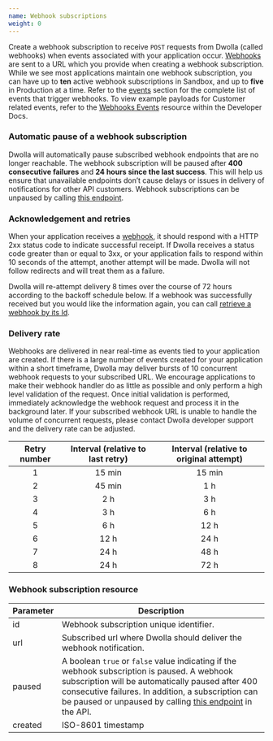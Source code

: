 ```yaml
---
name: Webhook subscriptions
weight: 0
---
```


Create a webhook subscription to receive `POST` requests from Dwolla (called webhooks) when events associated with your application occur. [Webhooks](#webhooks) are sent to a URL which you provide when creating a webhook subscription. While we see most applications maintain one webhook subscription, you can have up to **ten** active webhook subscriptions in Sandbox, and up to **five** in Production at a time. Refer to the [events](#events) section for the complete list of events that trigger webhooks. To view example payloads for Customer related events, refer to the [Webhooks Events](https://developers.dwolla.com/resources/webhook-events.html) resource within the Developer Docs.

### **Automatic pause of a webhook subscription**

Dwolla will automatically pause subscribed webhook endpoints that are no longer reachable. The webhook subscription will be paused after **400 consecutive failures** and **24 hours since the last success**. This will help us ensure that unavailable endpoints don’t cause delays or issues in delivery of notifications for other API customers. Webhook subscriptions can be unpaused by calling [this endpoint](#update-a-webhook-subscription).

### Acknowledgement and retries

When your application receives a [webhook](#webhooks), it should respond with a HTTP 2xx status code to indicate successful receipt. If Dwolla receives a status code greater than or equal to 3xx, or your application fails to respond within 10 seconds of the attempt, another attempt will be made. Dwolla will not follow redirects and will treat them as a failure.

Dwolla will re-attempt delivery 8 times over the course of 72 hours according to the backoff schedule below. If a webhook was successfully received but you would like the information again, you can call [retrieve a webhook by its Id](#retrieve-a-webhook).

### Delivery rate

Webhooks are delivered in near real-time as events tied to your application are created. If there is a large number of events created for your application within a short timeframe, Dwolla may deliver bursts of 10 concurrent webhook requests to your subscribed URL. We encourage applications to make their webhook handler do as little as possible and only perform a high level validation of the request. Once initial validation is performed, immediately acknowledge the webhook request and process it in the background later. If your subscribed webhook URL is unable to handle the volume of concurrent requests, please contact Dwolla developer support and the delivery rate can be adjusted.

| Retry number | Interval (relative to last retry) | Interval (relative to original attempt) |
| :----------: | :-------------------------------: | :-------------------------------------: |
|      1       |              15 min               |                 15 min                  |
|      2       |              45 min               |                   1 h                   |
|      3       |                2 h                |                   3 h                   |
|      4       |                3 h                |                   6 h                   |
|      5       |                6 h                |                  12 h                   |
|      6       |               12 h                |                  24 h                   |
|      7       |               24 h                |                  48 h                   |
|      8       |               24 h                |                  72 h                   |

### Webhook subscription resource

| Parameter | Description                                                                                                                                                                                                                                                                                          |
| --------- | ---------------------------------------------------------------------------------------------------------------------------------------------------------------------------------------------------------------------------------------------------------------------------------------------------- |
| id        | Webhook subscription unique identifier.                                                                                                                                                                                                                                                              |
| url       | Subscribed url where Dwolla should deliver the webhook notification.                                                                                                                                                                                                                                 |
| paused    | A boolean `true` or `false` value indicating if the webhook subscription is paused. A webhook subscription will be automatically paused after 400 consecutive failures. In addition, a subscription can be paused or unpaused by calling [this endpoint](#update-a-webhook-subscription) in the API. |
| created   | ISO-8601 timestamp                                                                                                                                                                                                                                                                                   |
